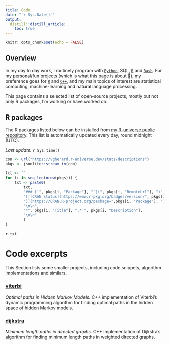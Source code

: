 ```yaml
---
title: Code
date: "`r Sys.Date()`"
output:
  distill::distill_article:
    toc: true
---
```


```r
knitr::opts_chunk$set(echo = FALSE)
```

## Overview

In my day to day work, I routinely program with [`Python`](https://www.python.org/), SQL, [`R`](https://www.r-project.org/) and [`Bash`](https://tiswww.case.edu/php/chet/bash/bashtop.html). For my personal/fun projects (which is what this page is about 🙂), my preference goes for [`R`](https://www.r-project.org/) and [`C++`](https://www.cplusplus.com/), and 
my main topics of interest are statistical computing, machine-learning and natural language processing.

This page contains a selected list of open-source projects, mostly but not only R packages, I'm working or have worked on.

## R packages

The R packages listed below can be installed from [my R-universe public repository](https://vgherard.r-universe.dev/). This list is automatically updated every day, round midnight (UTC).

*Last update:* `r Sys.time()`

```r
con <- url("https://vgherard.r-universe.dev/stats/descriptions")
pkgs <- jsonlite::stream_in(con)

txt <- ""
for (i in seq_len(nrow(pkgs))) {
	txt <- paste0(
		txt, 
		"### [`", pkgs[i, "Package"], "`](", pkgs[i, "RemoteUrl"], ")", "\n",
		"[![CRAN status](https://www.r-pkg.org/badges/version/", pkgs[i,"Package"],
		")](https://CRAN.R-project.org/package=",pkgs[i, "Package"], ")",
		"\n\n",
		"*", pkgs[i, "Title"], ".* ", pkgs[i, "Description"],
		"\n\n"
		)
}

```

`r txt`

# Code excerpts

This Section lists some smaller projects, including code snippets, algorithm implementations and similars.

### **[viterbi](https://github.com/vgherard/viterbi)**

*Optimal paths in Hidden Markov Models.* C++ implementation of Viterbi's dynamic programming algorithm for finding optimal paths in the hidden space of hidden Markov models.

### **[dijkstra](https://github.com/vgherard/dijkstra)**

*Minimum length paths in directed graphs.* C++ implementation of Dijkstra's algorithm for finding minimum length paths in weighted directed graphs.


